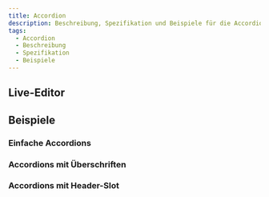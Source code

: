 ```yaml
---
title: Accordion
description: Beschreibung, Spezifikation und Beispiele für die Accordion-Komponente.
tags:
  - Accordion
  - Beschreibung
  - Spezifikation
  - Beispiele
---
```



<Readme />

<ExampleLink component="accordion" />

## Live-Editor

<LiveEditorCompact component="accordion" />

## Beispiele

### Einfache Accordions

<Configurator component="accordion" sample="basic" />

### Accordions mit Überschriften

<Configurator component="accordion" sample="headlines" />

### Accordions mit Header-Slot

<Configurator component="accordion" sample="header" />
